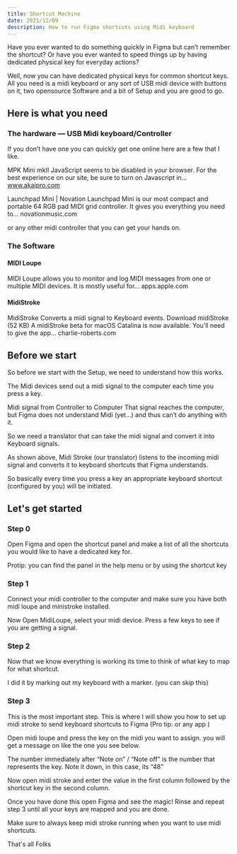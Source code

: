 ```yaml
---
title: Shortcut Machine
date: 2021/12/09
description: How to run Figma shortcuts using Midi keyboard
---
```

Have you ever wanted to do something quickly in Figma but can’t remember the shortcut? Or have you ever wanted to speed things up by having dedicated physical key for everyday actions?

Well, now you can have dedicated physical keys for common shortcut keys. All you need is a midi keyboard or any sort of USB midi device with buttons on it, two opensource Software and a bit of Setup and you are good to go.

## Here is what you need
### The hardware — USB Midi keyboard/Controller
If you don’t have one you can quickly get one online here are a few that I like.

MPK Mini mkII
JavaScript seems to be disabled in your browser. For the best experience on our site, be sure to turn on Javascript in…
www.akaipro.com

Launchpad Mini | Novation
Launchpad Mini is our most compact and portable 64 RGB pad MIDI grid controller. It gives you everything you need to…
novationmusic.com

or any other midi controller that you can get your hands on.

### The Software

#### MIDI Loupe
MIDI Loupe allows you to monitor and log MIDI messages from one or multiple MIDI devices. It is mostly useful for…
apps.apple.com

#### MidiStroke
MidiStroke Converts a midi signal to Keyboard events. Download midiStroke (52 KB) A midiStroke beta for macOS Catalina is now available. You’ll need to give the app…
charlie-roberts.com

## Before we start
So before we start with the Setup, we need to understand how this works.

The Midi devices send out a midi signal to the computer each time you press a key.


Midi signal from Controller to Computer
That signal reaches the computer, but Figma does not understand Midi (yet…) and thus can’t do anything with it.

So we need a translator that can take the midi signal and convert it into Keyboard signals.


As shown above, Midi Stroke (our translator) listens to the incoming midi signal and converts it to keyboard shortcuts that Figma understands.

So basically every time you press a key an appropriate keyboard shortcut (configured by you) will be initiated.

## Let's get started
### Step 0
Open Figma and open the shortcut panel and make a list of all the shortcuts you would like to have a dedicated key for.

Protip: you can find the panel in the help menu or by using the shortcut key


### Step 1
Connect your midi controller to the computer and make sure you have both midi loupe and ministroke installed.

Now Open MidiLoupe, select your midi device. Press a few keys to see if you are getting a signal.



### Step 2
Now that we know everything is working its time to think of what key to map for what shortcut.

I did it by marking out my keyboard with a marker. (you can skip this)


### Step 3
This is the most important step. This is where I will show you how to set up midi stroke to send keyboard shortcuts to Figma (Pro tip: or any app )

Open midi loupe and press the key on the midi you want to assign. you will get a message on like the one you see below.


The number immediately after “Note on” / “Note off” is the number that represents the key. Note it down, in this case, its “48”

Now open midi stroke and enter the value in the first column followed by the shortcut key in the second column.


Once you have done this open Figma and see the magic! Rinse and repeat step 3 until all your keys are mapped and you are done.

Make sure to always keep midi stroke running when you want to use midi shortcuts.

That's all Folks